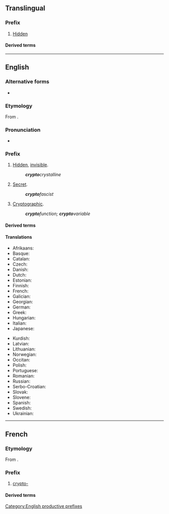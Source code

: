 {{also|crypto}}
==Translingual==

===Prefix===
{{head|mul|prefix}}

# [[hidden|Hidden]]

====Derived terms====
{{prefixsee|mul}}

----

==English==

===Alternative forms===
* {{l|en|crypt-}} {{qualifier|prevocalic}}

===Etymology===
From {{der|en|grc|κρυπτός||hidden, secret}}.

===Pronunciation===
* {{a|GA}} {{IPA|/kɹɪptoʊ-/|lang=en}}

===Prefix===
{{en-prefix}}

# [[hidden|Hidden]], [[invisible]].
#: '''''crypto'''crystalline''
# [[secret|Secret]].
#: '''''crypto'''fascist''
# [[cryptographic|Cryptographic]].
#: '''''crypto'''function; '''crypto'''variable''

====Derived terms====
{{prefixsee|en}}
{{der4|en|crypto
|cryptoclastic
|cryptococcosis
|cryptococcus
|cryptogam
|cryptomeria
|cryptorchism
|cryptosporidiosis
|cryptosporidium
|cryptozoite
|encryption
|crypto-Jew
}}

====Translations====
{{trans-top}}
* Afrikaans: {{t|af|kripto-}}
* Basque: {{t|eu|kripto-}}
* Catalan: {{t|ca|cripto-}}
* Czech: {{t|cs|krypto-}}
* Danish: {{t+|da|krypto-}}
* Dutch: {{t+|nl|crypto-}}
* Estonian: {{t|et|krüpto-}}
* Finnish: {{t|fi|krypto-}}
* French: {{t+|fr|crypto-}}
* Galician: {{t|gl|cripto-}}
* Georgian: {{t|ka|კრიპტო-}}
* German: {{t+|de|krypto-}}
* Greek: {{t+|el|κρυπτο-}} 
* Hungarian: {{t|hu|kripto-}}
* Italian: {{t|it|cripto-}}
* Japanese: {{t+|ja|隠れる|alt=隠れ|tr=kakure}}
{{trans-mid}}
* Kurdish: {{t+|ku|krîpto-}}
* Latvian: {{t|lv|kripto-}}
* Lithuanian: {{t|lt|kripto-}}
* Norwegian: {{t|no|krypto-}}
* Occitan: {{t|oc|cripto-}}
* Polish: {{t|pl|krypto-}}
* Portuguese: {{t|pt|cripto-}}
* Romanian: {{t|ro|cripto-}}
* Russian: {{t|ru|крипто-}}
* Serbo-Croatian: {{t|sh|крипто-}}
* Slovak: {{t|sk|krypto-}}
* Slovene: {{t|sl|kripto-}}
* Spanish: {{t|es|cripto-}}
* Swedish: {{t|sv|krypto-}}
* Ukrainian: {{t|uk|крипто-}}
{{trans-bottom}}

[[Category:English productive prefixes]]

----

==French==

===Etymology===
From {{der|fr|grc|κρυπτός||hidden, secret}}.

===Prefix===
{{fr-prefix}}

# [[#English|crypto-]]

====Derived terms====
{{prefixsee|fr}}
{{der4|fr|cryptage
|cryptanalyse
|cryptanalyste
|cryptand
|cryptant
|cryptarithmétique
|cryptate
|crypte
|cryptement
|crypténamine
|cryptenveloppe
|crypter
|cryptesthésie
|crypteur
|cryptie
|cryptique
|cryptoanalyse
|crypto-analyse
|cryptoanalyste
|cryptoanalytique
|crypto-anarchisme
|crypto-anarchiste
|cryptobatholitique
|cryptobiose
|cryptobium
|cryptobranche
|cryptocalvinisme
|cryptocalviniste
|cryptocentre
|cryptocéphale
|cryptocérate
|cryptochimère
|cryptochrome
|cryptoclimat
|cryptoclimatologie
|cryptoclimatologique
|cryptococcose
|cryptocommunisme
|crypto-communisme
|cryptocommuniste
|crypto-communiste
|cryptocorpocollinite
|cryptocotylédone
|cryptocristal
|cryptocristallin
|cryptocyste
|cryptodate
|cryptodère
|cryptodicyclique
|cryptodire
|cryptodiversité
|cryptodroite
|cryptoefflorescence
|crypto-efflorescence
|crypto-empreinte
|crypto-endomitose
|crypto-fascisme
|crypto-fasciste
|cryptofaune
|cryptogame
|cryptogamie
|cryptogamique
|cryptogamiste
|cryptogélocollinite
|cryptogénétique
|cryptogénique
|cryptogonomérie
|cryptogramme
|cryptographe
|cryptographie
|cryptographier
|cryptographique
|cryptographiquement
|cryptohalite
|crypto-haplomitose
|cryptolapiés
|cryptolite
|cryptologie
|cryptologique
|cryptologue
|cryptoloppe
|cryptomacéral
|cryptomane
|cryptomaniaque
|cryptomanie
|cryptoménorrhée
|cryptomère
|cryptomérie
|cryptomérique
|cryptomètre
|cryptomitose
|cryptomnésie
|cryptomonade
|cryptonyme
|cryptopartie
|cryptopériode
|cryptoperthite
|cryptophage
|cryptophagidé
|cryptophone
|cryptophonie
|cryptophonique
|cryptophyte
|cryptopolyploïde
|cryptopolyploïdie
|cryptopine
|cryptopode
|cryptoportique
|crypto-portique
|cryptoprocte
|crypto-protectionnisme
|cryptoprotectionnisme
|cryptoprotectionniste
|cryptoradariste
|cryptorchide
|cryptorchidie
|cryptorchidisme
|cryptorhynque
|cryptorithme
|cryptosporidie
|cryptosporidiose
|cryptostome
|cryptosystème
|cryptotélégraphie
|cryptotélégraphique
|cryptotélinite
|cryptoténie
|cryptotoxine
|cryptovitrodétrinite
|cryptoxanthène
|cryptoxanthine
|cryptozoïte
|cryptozoologie
|cryptozoologique
|cryptozoologiste
|décrypter
}}